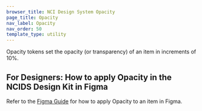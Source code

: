 ```yaml
---
browser_title: NCI Design System Opacity
page_title: Opacity
nav_label: Opacity
nav_order: 50
template_type: utility
---
```


Opacity tokens set the opacity (or transparency) of an item in increments of 10%.

## For Designers: How to apply Opacity in the NCIDS Design Kit in Figma

Refer to the [Figma Guide](/get-started/figma-guide) for how to apply Opacity to an item in Figma.
